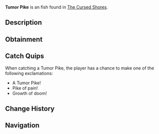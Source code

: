 {{FishInfobox
|image          = Tumor Pike.png
|rarity         = Unusual
|sea            = Second Sea
|location       = [[The Cursed Shores]]
|sublocation    = 
|sources        = Fishing Rod
|radar_location = 
|prog_speed     = -50
|xp             = 310
|weather        = Foggy
|time           = Night
|season         = Autumn
|bait           = Insect
|base_weight    = 6.6
|base_value     = 420
|weight_range   = 3.8
|base_chance    = 80
|base_resil     = 11
}}
'''Tumor Pike''' is an {{Rarity|Unusual}} fish found in [[The Cursed Shores]].

== Description ==
{{Description|A monstrous pike that dominates through sheer malice.|Bestiary Entry}}

== Obtainment ==
{{Description|It lurks where the depths fester.|Bestiary Hint}}
{{Fish Availability|
The Cursed Shores
|top_rods      = 
Free Spirit Rod\185636.47\99243.84;
Leviathan's Fang Rod\165057.18\167986.4;
Trident Rod\158315.37\154327.21;
Azure Of Lagoon\146380.44\131102.71;
Egg Rod\111031.21\111927.58;
Training Rod\86592.74\266583.09;
Flimsy Rod\68105.34\74399.12;
Brick Built Rod\73968.72\74510.74;
No-Life Rod\109211\102725.98;
Verdant Shear Rod\103638.09\104689.84;
Blazebringer Rod\100894.93\99997.35;
Seraphic Rod\93584.1\91226.6;
Challenger's Rod\84630.55\79289.52;
Ethereal Prism Rod\83852.84\84147.02;
Rod Of The Forgotten Fang\77311.14\74020.48;
Depthseeker Rod\73404.18\71097.85;
Rod Of The Exalted One\72674.01\73874.76;
Avalanche Rod\71788.88\69588.71;
Rod Of The Depths\71186.87\66040.57;
Volcanic Rod\67514.77\64289.02;
Steady Rod\65764.48\62393.98;
Zeus Rod\63463.88\60431.68
|recommended   = Free Spirit Rod
}}

== Catch Quips ==
When catching a Tumor Pike, the player has a chance to make one of the following exclamations:
* A Tumor Pike!
* Pike of pain!
* Growth of doom!

== Change History ==
{{Change History|{{subst:Current Version}}}}

== Navigation ==
{{Fish Navbox|The Cursed Shores}}